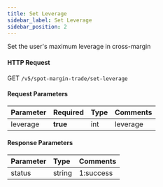 ```yaml
---
title: Set Leverage
sidebar_label: Set Leverage
sidebar_position: 2
---
```

Set the user's maximum leverage in cross-margin


#### HTTP Request
GET `/v5/spot-margin-trade/set-leverage`

#### Request Parameters
| Parameter | Required | Type | Comments|
|:----- |:-------|:-----|------ |
|leverage |**true**| int |leverage|

#### Response Parameters
| Parameter | Type | Comments|
|:----- |:-----|----- |
|status |string |1:success |
